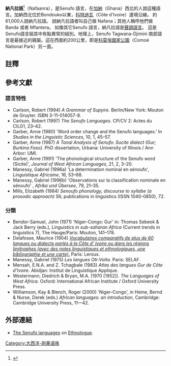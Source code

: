 {{roughtranslation|time=2013-04-05T05:57:46+00:00}}
{{expand|time=2009-07-20T09:50:29+00:00}}
{{Infobox Language
|familycolor=Niger-Congo
|name=納凡拉語
|states=[[加纳|加纳]]、[[科特迪瓦|科特迪瓦]]
|region=加纳[[布朗阿哈福地區|布朗阿哈福地區]]的西北角地區，及科特迪瓦Bondouko的東邊。
|speakers=61,000人
|fam1=[[尼日尔-刚果语系|尼日尔-刚果语系]]
|fam2=[[大西洋-刚果语族|大西洋-刚果语族]]
|fam3=[[塞奴夫語系|塞奴夫語系]]
|iso2=nic
|iso3=nfr
|map=[[Image:Nafaanra_language.svg|294px]]
}}

'''納凡拉語'''<ref>{{cite book |author=Kropp-Dakubu |title=Languages Of Ghana |year=1988 |publisher=Taylor and Francis |isbn=071030210X |page=14 }}</ref>（Nafaanra），是Senufo 語言，在[[加納|加納]]（Ghana）西北的人說這種語言。加納西北位於Bondouko以東，[[科特迪瓦|科特迪瓦]]（Côte d'Ivoire）邊境沿線。
約61,000人說納凡拉語。
說納凡拉語者叫自己做 Nafana；其他人稱呼他們做Banda 或者 Mfantera。
如像其它Senufo 語言，納凡拉語是[[聲調語言|聲調語言]]。
這是Senufo語言組其中有點異常的組別。地理上，Senufo Tagwana-Djimini 南部語言是最接近的親屬。這在西面約200公里，即是[[科莫埃國家公園|科莫埃國家公園]]（Comoé National Park）另一面。

==註釋==
{{reflist}}

==參考文獻==
===語言特性===
{{refbegin}}
*Carlson, Robert (1994) ''A Grammar of Supyire''. Berlin/New York: Mouton de Gruyter. ISBN 3-11-014057-8.
*Carlson, Robert (1997) ''The Senufo Languages''. CP/CV 2: Actes du CILG1, 23–42.
*Garber, Anne (1980) 'Word order change and the Senufo languages.' In ''Studies in the Linguistic Sciences'', 10, 1, 45–57. 
*Garber, Anne (1987) ''A Tonal Analysis of Senufo: Sucite dialect (Gur; Burkina Faso)''. PhD dissertation, Urbana: University of Illinois / Ann Arbor: UMI.
*Garber, Anne (1991) 'The phonological structure of the Senufo word (Sicite)', ''Journal of West African Languages'', 21, 2, 3–20.
*Manessy, Gabriel (1996a) 'La determination nominal en sénoufo', ''Linguistique Africaine'', 16, 53–68.
*Manessy, Gabriel (1996b) 'Observations sur la classification nominale en sénoufo' , ''Afrika und Übersee'', 79, 21–35.
*Mills, Elizabeth (1984) ''Senoufo phonology, discourse to syllabe (a prosodic approach)'' SIL publications in linguistics (ISSN 1040-0850), 72.
{{refend}}
===分類===
{{refbegin}}
*Bendor-Samuel, John (1971) 'Niger-Congo: Gur' in: Thomas Sebeok & Jack Berry (eds.), ''Linguistics in sub-saharan Africa'' (Current trends in linguistics 7), The Hauge/Paris: Mouton, 141–178.
*Delafosse, Maurice (1904) [http://gallica.bnf.fr/ark:/12148/bpt6k824366 ''Vocabulaires comparatifs de plus de 60 langues ou dialects parlés à la Côte d' Ivoire ou dans les régions limitrophes (avec des notes linguistiques et ethnologiques, une bibliographie et une carte)''.] {{Wayback|url=http://gallica.bnf.fr/ark:/12148/bpt6k824366 |date=20201129084001 }} Paris: Leroux.
*Manessy, Gabriel (1975) ''Les langues Oti-Volta''. Paris: SELAF.
*Mensah, E.N.A. and Z. Tchagbale (1983) ''Atlas des langues Gur de Côte d’Ivoire.'' Abidjan: Institut de Linguistique Applique.
*Westermann, Diedrich & Bryan, M.A. (1970 [1952]). ''The Languages of West Africa''. Oxford: International African Institute / Oxford University Press.
*Williamson, Kay & Blench, Roger (2000) 'Niger-Congo', in Heine, Bernd & Nurse, Derek (eds.) ''African languages: an introduction'', Cambridge: Cambridge University Press, 11—42.
{{refend}}

==外部連結==
*[http://www.ethnologue.com/show_family.asp?subid=515-16 The Senufo languages] {{Wayback|url=http://www.ethnologue.com/show_family.asp?subid=515-16 |date=20121016141758 }} on [[Ethnologue|Ethnologue]].

{{Authority control}}

[[Category:大西洋-刚果语族|Category:大西洋-刚果语族]]